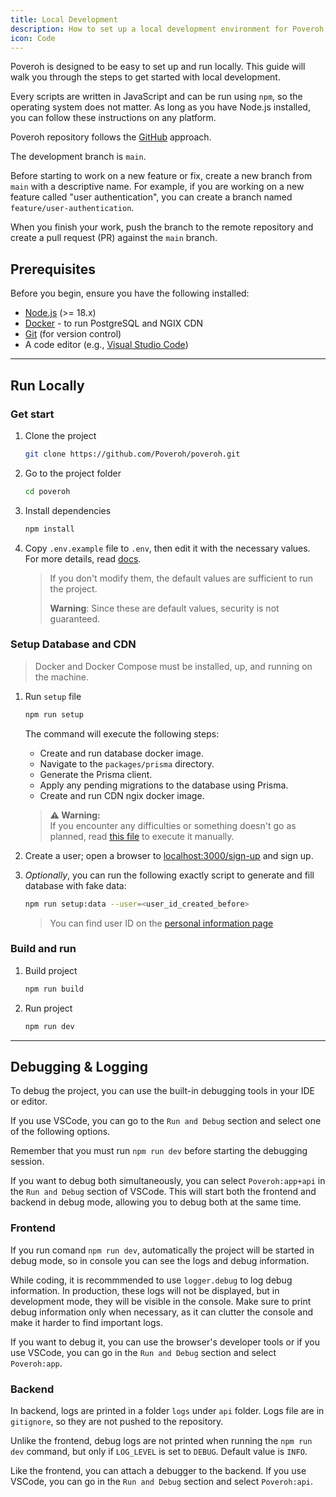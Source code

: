 ```yaml
---
title: Local Development
description: How to set up a local development environment for Poveroh
icon: Code
---
```


Poveroh is designed to be easy to set up and run locally. This guide will walk you through the steps to get started with local development.

Every scripts are written in JavaScript and can be run using `npm`, so the operating system does not matter. As long as you have Node.js installed, you can follow these instructions on any platform.

Poveroh repository follows the [GitHub](https://docs.github.com/en/get-started/using-github/github-flow) approach.

The development branch is `main`.

Before starting to work on a new feature or fix, create a new branch from `main` with a descriptive name. For example, if you are working on a new feature called "user authentication", you can create a branch named `feature/user-authentication`.

When you finish your work, push the branch to the remote repository and create a pull request (PR) against the `main` branch.

## Prerequisites

Before you begin, ensure you have the following installed:

- [Node.js](https://nodejs.org/en/download/package-manager) (>= 18.x)
- [Docker](https://docs.docker.com/get-started/get-docker/) - to run PostgreSQL and NGIX CDN
- [Git](https://git-scm.com/) (for version control)
- A code editor (e.g., [Visual Studio Code](https://code.visualstudio.com/))

---

## Run Locally

### Get start

1. Clone the project

    ```bash
    git clone https://github.com/Poveroh/poveroh.git
    ```

2. Go to the project folder

    ```bash
    cd poveroh
    ```

3. Install dependencies

    ```bash
    npm install
    ```

4. Copy `.env.example` file to `.env`, then edit it with the necessary values. For more details, read [docs](https://github.com/Poveroh/poveroh/blob/main/docs/ENV_SETUP.md).

    > If you don't modify them, the default values are sufficient to run the project.
    >
    > **Warning**: Since these are default values, security is not guaranteed.

### Setup Database and CDN

> Docker and Docker Compose must be installed, up, and running on the machine.

1. Run `setup` file

    ```bash
    npm run setup
    ```

    The command will execute the following steps:
    - Create and run database docker image.
    - Navigate to the `packages/prisma` directory.
    - Generate the Prisma client.
    - Apply any pending migrations to the database using Prisma.
    - Create and run CDN ngix docker image.

    > **⚠️ Warning:**  
    > If you encounter any difficulties or something doesn't go as planned, read [this file](scripts/README.md) to execute it manually.

2. Create a user; open a browser to [localhost:3000/sign-up](http://localhost:3000/sign-up) and sign up.

3. _Optionally_, you can run the following exactly script to generate and fill database with fake data:

    ```bash
    npm run setup:data --user=<user_id_created_before>
    ```

    > You can find user ID on the [personal information page](http://localhost:3000/account/profile)

### Build and run

1. Build project

    ```bash
    npm run build
    ```

2. Run project

    ```bash
    npm run dev
    ```

---

## Debugging & Logging

To debug the project, you can use the built-in debugging tools in your IDE or editor.

If you use VSCode, you can go to the `Run and Debug` section and select one of the following options.

Remember that you must run `npm run dev` before starting the debugging session.

If you want to debug both simultaneously, you can select `Poveroh:app+api` in the `Run and Debug` section of VSCode.
This will start both the frontend and backend in debug mode, allowing you to debug both at the same time.

### Frontend

If you run comand `npm run dev`, automatically the project will be started in debug mode, so in console you can see the logs and debug information.

While coding, it is recommmended to use `logger.debug` to log debug information. In production, these logs will not be displayed, but in development mode, they will be visible in the console.
Make sure to print debug information only when necessary, as it can clutter the console and make it harder to find important logs.

If you want to debug it, you can use the browser's developer tools or if you use VSCode, you can go in the `Run and Debug` section and select `Poveroh:app`.

### Backend

In backend, logs are printed in a folder `logs` under `api` folder. Logs file are in `gitignore`, so they are not pushed to the repository.

Unlike the frontend, debug logs are not printed when running the `npm run dev` command, but only if `LOG_LEVEL` is set to `DEBUG`. Default value is `INFO`.

Like the frontend, you can attach a debugger to the backend. If you use VSCode, you can go in the `Run and Debug` section and select `Poveroh:api`. 


